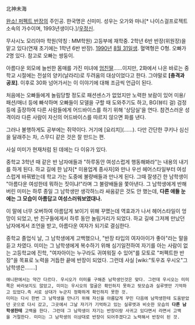 北神未海

[[완소! 퍼펙트 반장]]의 주인공. 한국명은 신미미. 성우는 오가와 마나[* 나이스걸프로젝트 소속의 가수이며, 1993년생이다.]/[[우정신]].

무사시노 모리야마 학원(약칭 : MM학원) 고등부에 재학중. 2학년 6반 반장(위원장)을 맡고 있다(연재 초기에는 1학년 6반 반장). [[1990년]] [[8월 31일]]생. 혈액형은 O형. 오빠가 2명 있다. 참고로 오빠는 쌍둥이.

아름다운 외모에 늘씬한 몸매를 가진 미녀에 [[엄친딸]]……이지만, 2화에서 나온 바로는 중학교 시절에는 전설의 양키(날라리)로 두려움의 대상이었다고 한다. 그야말로 '''[충격과 공포]'''. 이후로 30화 넘어가서는 이 이야기에 대해 조금씩 언급이 된다.

처음에는 오빠들에게 놀림당할 정도로 패션센스가 없었지만 노력한 보람이 있어 미용/패션/매너 등에 빠삭하며 오빠들이 모델을 구할 때 도와주기도 하고, BG(뷰티 걸) 검정 등에 출장하여 다른 사람들에게 어드바이스를 하기 위해 '상담실'을 연다. 참견스러운 성격이라 다른 사람이 자신의 어드바이스를 따르지 않으면 화를 낸다.

그러나 불행하게도 공부에는 쥐약이다. 거기에 [요리치](……). 다만 간단한 쿠키나 심신을 달래주는 차, 스무디 같은 것은 잘 만드는 편.


사실 미미가 현재처럼 된 데에는 다 이유가 있다.

중학교 3학년 때 같은 반 남자애들과 "하루동안 여성스럽게 행동해봐라"는 내용의 내기를 하게 된다. 하교 길에 한 남자[* 미용업계 종사자]와 만나 우선 헤어스타일부터 여성스럽게 바꿔봤는데 학교 가는 도중에 불량배들과 만나게 된다. 그때 잘생긴 한 남학생이 "아름다운 여성한테 뭐하는 짓이냐!"라며 그 불량배들을 쫓아낸다. 그 남학생에게 반해버린 미미는 하루 종일 그 남학생만 생각하느라 싸움같은 것도 안 했는데, '''다른 애들 눈에는 그 모습이 아름답고 여성스러워보였대나.'''

이 말에 너무 오버하여 아름답게 보이기 위해 꾸몄는데 역효과가 나서 헤어스타일이 엉망이 되었고, 반 친구들에게서 하루 동안 놀림거리가 되었다. 하교 길에 그저께 만났던 남자에게서 조언을 받고, 아름다운 여자가 되기로 결심한다.

중학교 졸업식 날, 그 남학생에게 고백했으나, "반장 타입의 여자아이가 좋아"라는 말을 듣고 차였다. 미미는 그 남학생에게 복수하기 위해 심기일전하여 자기를 아는 사람이 없는 고등학교에 진학, "여자아이는 누구라도 귀여워질 수 있어"를 모토로 "퍼펙트한 반장"을 목표로 노력을 거듭한 끝에 반장이 되었다. 그런데 사실 [wiki:"토우죠 우시오"그 남학생은…….]

 애니판에서는 약간 다르다. 우시오가 미미를 구해준 남학생인것은 맞다. 그런데 우시오는 미미쪽은 바라보지도 않았고, 미미는 우시오의 얼굴은 확인하지 못하고 뒷모습과 실루엣만 기억하고 있었다.즉 서로 상대가 누군지 정확하게 확인하지 못한 것.
 미미는 다시 한번 그 남학생을 만나기 위해 자신을 아름답게 꾸민 다음에 남학생한테 도움받았던 곳으로 다시 갔고, 그곳에서 그날 자기가 기억하고 있는 실루엣과 비슷한 모습의 '''다른 남학생한테''' 고백을 한다. 그런데 그 남학생이 자기는 반장이랑 사귀고 있다면서 라면서 고백을 거절한다. 미미는 그 남학생의 이상대로 반장이 되어주겠다고 노력해서 반장이 된 것.

